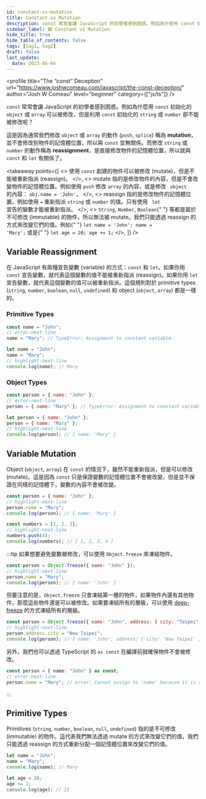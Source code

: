 ```yaml
---
id: constant-vs-mutation
title: Constant vs Mutation
description: const 常常會讓 JavaScript 的初學者感到困惑。例如為什麼用 const 初始化的 object 或 array 可以被修改，但是利用 const 初始化的 string 或 number 卻不能被修改呢？這是因為通常我們修改 object 或 array 的動作 (push, splice) 稱為 mutation，並不會修改到物件的記憶體位置，所以與 const 並無關係。而修改 string 或 number 的動作稱為 reassignment，是直接修改物件的記憶體位置，所以就與 const 和 let 有關係了。
sidebar_label: 🟩 Constant vs Mutation
hide_title: true
hide_table_of_contents: false
tags: [tag1, tag2]
draft: false
last_update:
  date: 2023-06-04
---
```


<profile
  title="The “const” Deception"
  url="https://www.joshwcomeau.com/javascript/the-const-deception/"
  author="Josh W Comeau"
  level="beginner"
  category={["js/ts"]}
/>

`const` 常常會讓 JavaScript 的初學者感到困惑。例如為什麼用 `const` 初始化的 `object` 或 `array` 可以被修改，但是利用 `const` 初始化的 `string` 或 `number` 卻不能被修改呢？

這是因為通常我們修改 `object` 或 `array` 的動作 (`push`, `splice`) 稱為 **mutation**，並不會修改到物件的記憶體位置，所以與 `const` 並無關係。而修改 `string` 或 `number` 的動作稱為 **reassignment**，是直接修改物件的記憶體位置，所以就與 `const` 和 `let` 有關係了。

<takeaway
  points={[
    <>
      使用 <code>const</code> 創建的物件可以被修改 (mutate)，但是不能被重新指派
      (reassign)。
    </>,
    <>
      mutate 指的是修改物件的內容，但是不會改變物件的記憶體位置。例如使用
      <code>push</code> 修改 <code>array</code> 的內容，或是修改 <code>
        object
      </code> 的內容： <code>obj.name = 'John'</code>。
    </>,
    <>
      reassign 指的是修改物件的記憶體位置。例如使用 <code>=</code> 重新指派
      <code>string</code> 或 <code>number</code> 的值。只有使用 <code>
        let
      </code> 宣告的變數才能被重新指派。
    </>,
    <>
      <code>String</code>, <code>Number</code>, <code>Boolean</code>{" "}
      等都是屬於不可修改 (immutable) 的物件，所以無法被 mutate。我們只能透過
      reassign 的方式來改變它們的值。例如{" "}
      <code>let name = 'John'; name = 'Mary';</code> 或是{" "}
      <code>let age = 20; age += 1;</code>
    </>,
  ]}
/>

## Variable Reassignment

在 JavaScript 有兩種宣告變數 (variable) 的方式：`const` 和 `let`。如果你用 `const` 宣告變數，就代表這個變數的值不能被重新指派 (reassign)。如果你用 `let` 宣告變數，就代表這個變數的值可以被重新指派。這個規則對於 primitive types (`string`, `number`, `boolean`, `null`, `undefined`) 和 object (`object`, `array`) 都是一樣的。

### Primitive Types

```js title="❌ 不行重新指派 const 宣告的變數 (primitive types)"
const name = "John";
// error-next-line
name = "Mary"; // TypeError: Assignment to constant variable.
```

```js title="✅ 可以重新指派 let 宣告的變數 (primitive types)"
let name = "John";
name = "Mary";
// highlight-next-line
console.log(name); // Mary
```

### Object Types

```js title="❌ 不行重新指派 const 宣告的變數 (object types)"
const person = { name: "John" };
// error-next-line
person = { name: "Mary" }; // TypeError: Assignment to constant variable.
```

```js title="✅ 可以重新指派 let 宣告的變數 (object types)"
let person = { name: "John" };
person = { name: "Mary" };
// highlight-next-line
console.log(person); // { name: 'Mary' }
```

## Variable Mutation

Object (`object`, `array`) 在 `const` 的情況下，雖然不能重新指派，但是可以修改 (mutate)。這是因為 `const` 只是保證變數的記憶體位置不會被改變，但是並不保證在同樣的記憶體下，變數的內容不會被改變。

```js title="✅ 可以修改 const 宣告的變數 (object )"
const person = { name: "John" };
// highlight-next-line
person.name = "Mary";
console.log(person); // { name: 'Mary' }
```

```js title="✅ 可以修改 const 宣告的變數 (array)"
const numbers = [1, 2, 3];
// highlight-next-line
numbers.push(4);
console.log(numbers); // [ 1, 2, 3, 4 ]
```

:::tip
如果想要避免變數被修改，可以使用 `Object.freeze` 來凍結物件。

```js
const person = Object.freeze({ name: "John" });
// highlight-next-line
person.name = "Mary";
console.log(person); // { name: 'John' }
```

但要注意的是，`Object.freeze` 只會凍結第一層的物件，如果物件內還有其他物件，那麼這些物件還是可以被修改。如果要凍結所有的層級，可以使用 [deep-freeze](https://stackoverflow.com/questions/34776846/how-to-freeze-nested-objects-in-javascript) 的方式凍結所有的層級。

```js
const person = Object.freeze({ name: "John", address: { city: "Taipei" } });
// highlight-next-line
person.address.city = "New Taipei";
console.log(person); // { name: 'John', address: { city: 'New Taipei' } }
```

另外，我們也可以透過 TypeScript 的 `as const` 在編譯前就確保物件不會被修改。

```ts
const person = { name: "John" } as const;
// error-next-line
person.name = "Mary"; // error: Cannot assign to 'name' because it is a read-only property.
```

:::

## Primitive Types

Primitives (`string`, `number`, `boolean`, `null`, `undefined`) 指的是不可修改 (immutable) 的物件。這代表我們無法透過 mutate 的方式來改變它們的值，我們只能透過 reassign 的方式重新分配一個記憶體位置來改變它們的值。

```js
let name = "John";
name = "Mary";
console.log(name); // Mary

let age = 20;
age += 1;
console.log(age); // 21
```
